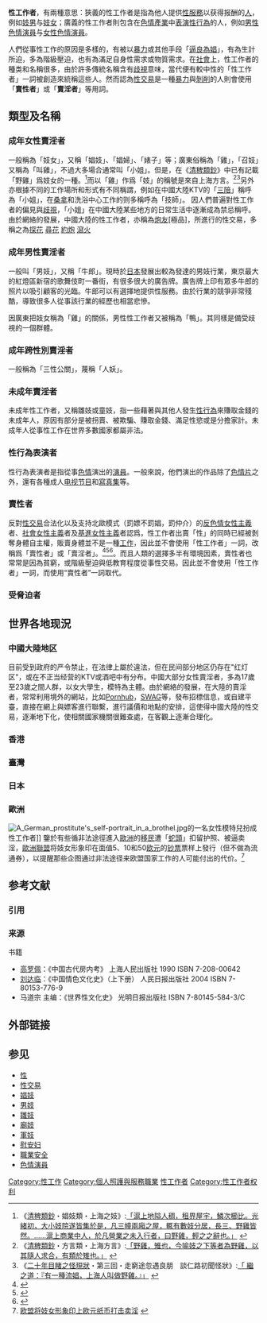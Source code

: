 {{about|提供[[人類性行為|性]][[服務|服務]]以获得报酬的人|其他各種娼妓型態|娼妓}}
{{Refimprove|time=2009-03-06T10:40:21+00:00}}
'''性工作者'''，有兩種意思：狹義的性工作者是指為他人提供[[性交易|性服務]]以获得报酬的[[人|人]]，例如[[妓男|妓男]]与[[妓女|妓女]]；廣義的性工作者則包含在[[色情產業|色情產業]]中[[表演|表演]][[人類性行為|性行為]]的人，例如[[男性色情演員|男性色情演員]]与[[女性色情演員|女性色情演員]]。

人們從事性工作的原因是多樣的，有被以[[暴力|暴力]]或其他手段「[[逼良為娼|逼良為娼]]」，有為生計所迫，多為階級壓迫，也有為滿足自身性需求或物質需求。在[[社會|社會]]上，性工作者的種类和名稱很多，由於許多傳統名稱含有[[歧視|歧視]]意味，當代便有較中性的「性工作者」一詞被創造來統稱這些人。然而認為[[性交易|性交易]]是一種[[暴力|暴力]]與[[剝削|剝削]]的人則會使用「'''賣性者'''」或「'''賣淫者'''」等用詞。

== 類型及名稱 ==
===成年女性賣淫者===
{{main|娼妓}}
一般稱為「妓女」，又稱「娼妓」、「娼婦」、「婊子」等；廣東俗稱為「雞」，「召妓」又稱為「叫雞」，不過大多場合通常叫「小姐」。但是，在《[[清稗類鈔|清稗類鈔]]》中已有記載「野雞」爲妓女的一種。<ref>《[[清稗類鈔|清稗類鈔]]・娼妓類・上海之妓》:[http://ctext.org/wiki.pl?if=gb&chapter=280523&searchu=%E9%87%8E%E9%9B%9E 「滬上地隘人稠，租界屋宇，鱗次櫛比。光緒初，大小妓院遂皆集於是，凡三幢兩廂之屋，輒有數妓分居，長三、野雞皆然。……滬上商業中人，於凡營業之未入行者，曰野雞，輕之之辭也。」] {{Wayback|url=http://ctext.org/wiki.pl?if=gb&chapter=280523&searchu=%E9%87%8E%E9%9B%9E |date=20210620094857 }}</ref>而以「雞」作爲「妓」的稱號是來自上海方言。<ref>《[[清稗類鈔|清稗類鈔]]・方言類・上海方言》:[http://zh.wikisource.org/zh-hant/%E6%B8%85%E7%A8%97%E9%A1%9E%E9%88%94/046 「野雞，雉也，今喻妓之下等者為野雞，以其隨人求合，有類於雉也。」] {{Wayback|url=http://zh.wikisource.org/zh-hant/%E6%B8%85%E7%A8%97%E9%A1%9E%E9%88%94/046 |date=20170209050356 }}</ref><ref>《[[二十年目睹之怪現狀|二十年目睹之怪現狀]]・第三回・走窮途忽遇良朋　談仁路初聞怪狀》:[http://open-lit.com/showlit.php?cid=3&gbid=0&select=content&search1=%B3%A5%C2%FB&search2=#search 「 繼之道：『有一種流娼，上海人叫做野雞。』」] {{Wayback|url=http://open-lit.com/showlit.php?cid=3&gbid=0&select=content&search1=%B3%A5%C2%FB&search2=#search |date=20170802203904 }}</ref>另外亦根據不同的工作場所和形式有不同稱謂，例如在中國大陸KTV的「[[三陪|三陪]]」稱呼為「小姐」，在[[桑拿|桑拿]]和洗浴中心工作的则多稱呼為「技師」。
因人們普遍對性工作者的偏見與[[歧視|歧視]]，「小姐」在中國大陸某些地方的日常生活中逐漸成為禁忌稱呼。由於網絡的發展，中國大陸的性工作者，亦稱為[[炮友|炮友]][極品]，所進行的性交易，多稱之為[[探花|探花]] [[尋花|尋花]] [[約炮|約炮]] [[瀉火|瀉火]]

=== 成年男性賣淫者 ===
{{main|男妓}}
一般叫「男妓」，又稱「牛郎」。現時於[[日本|日本]]發展出較為發達的男妓行業，東京最大的紅燈區新宿的歌舞伎町一番街，有很多很大的廣告牌。廣告牌上印有眾多牛郎的照片以吸引顧客的光臨。牛郎可以有選擇地提供性服務。由於行業的競爭非常殘酷，導致很多人從事該行業的經歷也相當悲慘。

因廣東把妓女稱為「雞」的關係，男性性工作者又被稱為「鴨」。其同樣是備受歧視的一個群體。

=== 成年跨性別賣淫者 ===
一般稱為「三性公關」，蔑稱「人妖」。

=== 未成年賣淫者 ===
{{main|儿童卖淫}}
未成年性工作者，又稱雛妓或童妓，指一些藉著與其他人發生[[人類性行為|性行為]]來賺取金錢的未成年人，原因有部分是被拐賣、被欺騙、賺取金錢、滿足性慾或是分擔家計。未成年人從事性工作在世界多數國家都屬非法。

=== 性行為表演者 ===
{{main|色情演員|女性色情演员|男性色情演員|男男色情演員}}
性行為表演者是指從事[[色情|色情]]演出的[[演員|演員]]。一般來說，他們演出的作品除了[[色情片|色情片]]之外，還有各種成人[[电视节目|电视节目]]和[[寫真集|寫真集]]等。

=== 賣性者 ===
反對[[性交易|性交易]]合法化以及支持北歐模式（罰嫖不罰娼，罰仲介）的[[反色情女性主義|反色情女性主義]]者、[[社會女性主義|社會女性主義]]者及[[基進女性主義|基進女性主義]]者認爲，性工作者出賣「性」的同時已經被剝奪身體自主權，販賣身體並不是一種[[职业|工作]]，因此並不會使用「性工作者」一詞，改稱爲「賣性者」或「賣淫者」。<ref>{{cite web|author=黃淑英|title=叫「性工作」太沉重|url=http://twl.ngo.org.tw/others_word.html|newspaper=《新社會政策》第14期|publisher=[[台灣女人連線|台灣女人連線]]轉載|access-date=2015-01-17|archive-url=https://web.archive.org/web/20160304115146/http://twl.ngo.org.tw/others_word.html|archive-date=2016-03-04|dead-url=yes}}</ref><ref>{{cite news|author=紀惠容|title=性交易除罪化能讓女人自由嗎？|url=http://www.goh.org.tw/resources/e-news/2010/11/560-1105.html|newspaper=勵馨電子報第560期|publisher=勵馨社會福利基金會|accessdate=2015-01-17|archive-date=2011-01-08|archive-url=https://web.archive.org/web/20110108010721/http://www.goh.org.tw/resources/e-news/2010/11/560-1105.html|dead-url=no}}</ref><ref>{{cite|author=Meghan Murphy|title=Prostitution is more than a labour rights issue|trans-title=賣淫不只是勞動人權議題|url=http://www.aljazeera.com/indepth/opinion/2014/08/prostitution-labour-rights-201485121735809892.html|publisher=Al Jazeera|date=2014-08-07|accessdate=2015-01-17|archive-date=2019-05-21|archive-url=https://web.archive.org/web/20190521053706/https://www.aljazeera.com/indepth/opinion/2014/08/prostitution-labour-rights-201485121735809892.html|dead-url=no}}</ref>。而且人類的選擇多半有環境因素，賣性者也常常是因為貧窮，或階級壓迫與低教育程度從事性交易。因此並不會使用「性工作者」一詞，而使用“賣性者”一詞取代。

=== 受脅迫者 ===
{{main|強逼賣淫|性奴隸}}
{{see also|战俘|慰安妇}}

== 世界各地现況 ==
=== 中國大陸地区 ===
{{main|中国大陆的性服务业}}
目前受到政府的严令禁止，在法律上屬於違法，但在民间部分地区仍存在"红灯区"，或在不正当经营的KTV或酒吧中有分布。中國大部分女性賣淫者，多為17歲至23歲之間人群，以女大學生，模特為主體。由於網絡的發展，在大陸的賣淫者，常常利用境外的網站，比如[[Pornhub|Pornhub]]，[[SWAG|SWAG]]等，發布招標信息，或自建平臺，直接在網上與嫖客進行聯繫，進行議價和地點的安排，這使得中國大陸的性交易，逐漸地下化，使相關國家機關很難查處，在客觀上逐漸合理化。

=== 香港 ===
{{main|香港賣淫業}}

=== 臺灣 ===
{{main|台灣性產業}}

=== 日本 ===
{{main|日本性服务业}}

=== 歐洲 ===
[[File:A_German_prostitute's_self-portrait_in_a_brothel.jpg|thumb]]的一名女性模特兒扮成性工作者]]
鑒於有些循非法途徑進入[[歐洲|歐洲]]的[[人口遷徙|移民]]遭「[[蛇頭|蛇頭]]」扣留护照、被逼卖淫，[[歐洲聯盟|歐洲聯盟]]将妓女形象印在面值5、10和50[[欧元|欧元]]的[[紙幣|钞票]]票样上發行（但不做為流通券），以提醒那些企图通过非法途径来欧盟国家工作的人可能付出的代价。<ref>[http://news.xinhuanet.com/photo/2008-10/10/content_10173979.htm 欧盟将妓女形象印上欧元纸币打击卖淫] {{webarchive|url=https://web.archive.org/web/20120630235512/http://news.xinhuanet.com/photo/2008-10/10/content_10173979.htm |date=2012-06-30 }}</ref>

== 参考文献 ==
=== 引用 ===
{{Reflist|30em}}

=== 来源 ===
{{refbegin}}
; 书籍
* [[高罗佩|高罗佩]]：《中国古代房内考》 上海人民出版社 1990 ISBN 7-208-00642
* [[刘达临|刘达临]]：《中国情色文化史》（上下册） 人民日报出版社 2004 ISBN 7-80153-776-9 
* 马道宗 主编：《世界性文化史》 光明日报出版社  ISBN 7-80145-584-3/C
{{refend}}

== 外部链接 ==
{{Wikinews|勞動節前後台灣印度數城性工作者遊行}}

== 参见 ==
{{Portal|性|社会|经济}}
* [[性_(生物學)|性]]
* [[性交易|性交易]]
* [[娼妓|娼妓]]
* [[男妓|男妓]]
* [[雛妓|雛妓]]
* [[廟妓|廟妓]]
* [[軍妓|軍妓]]
* [[慰安妇|慰安妇]]
* [[職業安全|職業安全]]
* [[色情演員|色情演員]]

[[Category:性工作|Category:性工作]]
[[Category:個人照護與服務職業|Category:個人照護與服務職業]]

[[Category:性工作者|]]
[[Category:性工作者权利|Category:性工作者权利]]